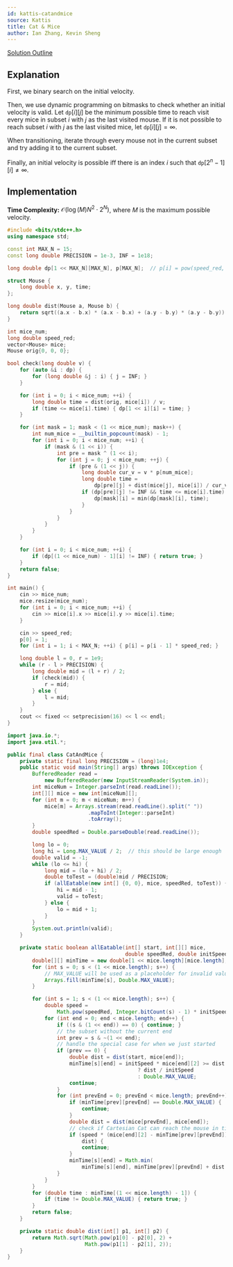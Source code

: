 ```yaml
---
id: kattis-catandmice
source: Kattis
title: Cat & Mice
author: Ian Zhang, Kevin Sheng
---
```


[Solution Outline](https://cs.baylor.edu/~hamerly/icpc/qualifier_2017/naq17_slides.pdf#page=54)

## Explanation

First, we binary search on the initial velocity.

Then, we use dynamic programming on bitmasks to check whether an initial velocity is valid. Let $\texttt{dp}[i][j]$ be
the minimum possible time to reach visit every mice in subset $i$ with $j$ as the last visited mouse.
If it is not possible to reach subset $i$ with $j$ as the last visited mice, let $\texttt{dp}[i][j] = \infty$.

When transitioning, iterate through every mouse not in the current subset and try adding it to the current subset.

Finally, an initial velocity is possible iff there is an index $i$ such that $\texttt{dp}[2^{n}-1][i] \neq\infty$.

## Implementation

**Time Complexity:** $\mathcal{O}(\log(M)N^2\cdot2^N)$, where $M$ is the maximum possible velocity.

<LanguageSection>
<CPPSection>

```cpp
#include <bits/stdc++.h>
using namespace std;

const int MAX_N = 15;
const long double PRECISION = 1e-3, INF = 1e18;

long double dp[1 << MAX_N][MAX_N], p[MAX_N];  // p[i] = pow(speed_red, i)

struct Mouse {
	long double x, y, time;
};

long double dist(Mouse a, Mouse b) {
	return sqrt((a.x - b.x) * (a.x - b.x) + (a.y - b.y) * (a.y - b.y));
}

int mice_num;
long double speed_red;
vector<Mouse> mice;
Mouse orig{0, 0, 0};

bool check(long double v) {
	for (auto &i : dp) {
		for (long double &j : i) { j = INF; }
	}

	for (int i = 0; i < mice_num; ++i) {
		long double time = dist(orig, mice[i]) / v;
		if (time <= mice[i].time) { dp[1 << i][i] = time; }
	}

	for (int mask = 1; mask < (1 << mice_num); mask++) {
		int num_mice = __builtin_popcount(mask) - 1;
		for (int i = 0; i < mice_num; ++i) {
			if (mask & (1 << i)) {
				int pre = mask ^ (1 << i);
				for (int j = 0; j < mice_num; ++j) {
					if (pre & (1 << j)) {
						long double cur_v = v * p[num_mice];
						long double time =
						    dp[pre][j] + dist(mice[j], mice[i]) / cur_v;
						if (dp[pre][j] != INF && time <= mice[i].time) {
							dp[mask][i] = min(dp[mask][i], time);
						}
					}
				}
			}
		}
	}

	for (int i = 0; i < mice_num; ++i) {
		if (dp[(1 << mice_num) - 1][i] != INF) { return true; }
	}
	return false;
}

int main() {
	cin >> mice_num;
	mice.resize(mice_num);
	for (int i = 0; i < mice_num; ++i) {
		cin >> mice[i].x >> mice[i].y >> mice[i].time;
	}

	cin >> speed_red;
	p[0] = 1;
	for (int i = 1; i < MAX_N; ++i) { p[i] = p[i - 1] * speed_red; }

	long double l = 0, r = 1e9;
	while (r - l > PRECISION) {
		long double mid = (l + r) / 2;
		if (check(mid)) {
			r = mid;
		} else {
			l = mid;
		}
	}
	cout << fixed << setprecision(16) << l << endl;
}
```

</CPPSection>
<JavaSection>

```java
import java.io.*;
import java.util.*;

public final class CatAndMice {
	private static final long PRECISION = (long)1e4;
	public static void main(String[] args) throws IOException {
		BufferedReader read =
		    new BufferedReader(new InputStreamReader(System.in));
		int miceNum = Integer.parseInt(read.readLine());
		int[][] mice = new int[miceNum][];
		for (int m = 0; m < miceNum; m++) {
			mice[m] = Arrays.stream(read.readLine().split(" "))
			              .mapToInt(Integer::parseInt)
			              .toArray();
		}
		double speedRed = Double.parseDouble(read.readLine());

		long lo = 0;
		long hi = Long.MAX_VALUE / 2;  // this should be large enough
		double valid = -1;
		while (lo <= hi) {
			long mid = (lo + hi) / 2;
			double toTest = (double)mid / PRECISION;
			if (allEatable(new int[] {0, 0}, mice, speedRed, toTest)) {
				hi = mid - 1;
				valid = toTest;
			} else {
				lo = mid + 1;
			}
		}
		System.out.println(valid);
	}

	private static boolean allEatable(int[] start, int[][] mice,
	                                  double speedRed, double initSpeed) {
		double[][] minTime = new double[1 << mice.length][mice.length];
		for (int s = 0; s < (1 << mice.length); s++) {
			// MAX_VALUE will be used as a placeholder for invalid values
			Arrays.fill(minTime[s], Double.MAX_VALUE);
		}

		for (int s = 1; s < (1 << mice.length); s++) {
			double speed =
			    Math.pow(speedRed, Integer.bitCount(s) - 1) * initSpeed;
			for (int end = 0; end < mice.length; end++) {
				if ((s & (1 << end)) == 0) { continue; }
				// the subset without the current end
				int prev = s & ~(1 << end);
				// handle the special case for when we just started
				if (prev == 0) {
					double dist = dist(start, mice[end]);
					minTime[s][end] = initSpeed * mice[end][2] >= dist
					                      ? dist / initSpeed
					                      : Double.MAX_VALUE;
					continue;
				}
				for (int prevEnd = 0; prevEnd < mice.length; prevEnd++) {
					if (minTime[prev][prevEnd] == Double.MAX_VALUE) {
						continue;
					}
					double dist = dist(mice[prevEnd], mice[end]);
					// check if Cartesian Cat can reach the mouse in time
					if (speed * (mice[end][2] - minTime[prev][prevEnd]) <
					    dist) {
						continue;
					}
					minTime[s][end] = Math.min(
					    minTime[s][end], minTime[prev][prevEnd] + dist / speed);
				}
			}
		}
		for (double time : minTime[(1 << mice.length) - 1]) {
			if (time != Double.MAX_VALUE) { return true; }
		}
		return false;
	}

	private static double dist(int[] p1, int[] p2) {
		return Math.sqrt(Math.pow(p1[0] - p2[0], 2) +
		                 Math.pow(p1[1] - p2[1], 2));
	}
}
```

</JavaSection>
</LanguageSection>
